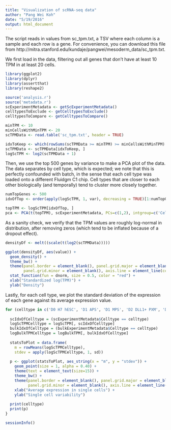 ```yaml
---
title: "Visualization of scRNA-seq data"
author: "Pang Wei Koh"
date: "5/19/2016"
output: html_document
---
```


The script reads in values from sc_tpm.txt, a TSV where each column is a sample and each row is a gene. 
For convenience, you can download this file from http://mitra.stanford.edu/kundaje/pangwei/mesoderm_data/sc_tpm.txt.

We first load in the data, filtering out all genes that don't have at least 10 TPM in at least 20 cells.

```r
library(ggplot2)
library(dplyr)
library(assertthat)
library(reshape2)

source('analysis.r')
source('metadata.r')
scExperimentMetadata <- getScExperimentMetadata()
celltypesToExclude <- getCelltypesToExclude()
celltypesToCompare <- getCelltypesToCompare()

minTPM <- 10
minCellsWithMinTPM <- 20
scTPMData <- read.table('sc_tpm.txt', header = TRUE)

idxToKeep <- which(rowSums(scTPMData >= minTPM) >= minCellsWithMinTPM)
scTPMData <- scTPMData[idxToKeep, ]
logScTPM <- log2(scTPMData + 1)
```

Then, we use the top 500 genes by variance to make a PCA plot of the data.
The data separates by cell type, which is expected; we note that this is perfectly confounded with batch, in the sense that 
each cell type was loaded onto a different Fluidgm C1 chip. Cell types that are closer to each other biologically (and temporally) tend 
to cluster more closely together.

```r
numTopGenes <- 500
idxOfTop <- order(apply(logScTPM, 1, var), decreasing = TRUE)[1:numTopGenes]

topTPM <- logScTPM[idxOfTop, ]
pca <- PCA(t(topTPM), scExperimentMetadata, PCs=c(1,2), intgroup=c('Celltype'))
```

As a sanity check, we verify that the TPM values are roughly log-normal in distribution, after removing zeros (which tend to be inflated because of a dropout effect).

```r
densityDf <- melt((scale(t(log2(scTPMData)))))

ggplot(densityDf, aes(value)) + 
  geom_density() +
  theme_bw() +
  theme(panel.border = element_blank(), panel.grid.major = element_blank(), 
        panel.grid.minor = element_blank(), axis.line = element_line(colour = "black")) +
  stat_function(fun = dnorm, size = 0.5, color = "red") + 
  xlab("Standardized log(TPM)") + 
  ylab("Density")
```

Lastly, for each cell type, we plot the standard deviation of the expression of each gene against its average expression value. 

```r
for (celltype in c('D0 H7 hESC', 'D1 APS', 'D1 MPS', 'D2 DLL1+ PXM', 'D3 Somite', 'D5 Dermomyotome', 'D6 Sclerotome')){
  
  scIdxOfCelltype = (scExperimentMetadata$Celltype == celltype) 
  logScTPMCelltype = logScTPM[, scIdxOfCelltype]
  bulkIdxOfCelltype = (bulkExperimentMetadata$Celltype == celltype) 
  logBulkTPMCelltype = logBulkTPM[, bulkIdxOfCelltype]
  
  statsToPlot = data.frame(
    m = rowMeans(logScTPMCelltype),
    stdev = apply(logScTPMCelltype, 1, sd))
  
  p <- ggplot(statsToPlot, aes_string(x = "m", y = "stdev")) +
    geom_point(size = 1, alpha = 0.40) +
    theme(text = element_text(size=15)) +       
    theme_bw() +
    theme(panel.border = element_blank(), panel.grid.major = element_blank(), 
          panel.grid.minor = element_blank(), axis.line = element_line(colour = "black")) +      
    xlab("Average expression in single cells") +
    ylab("Single cell variability")
  
  print(celltype)  
  print(p)
}
```

```r
sessionInfo()
```